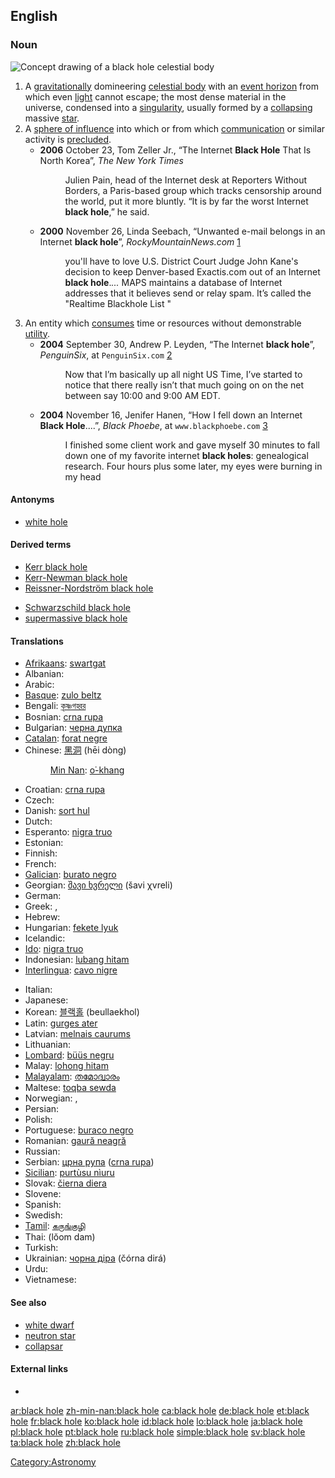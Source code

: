 {{also|blackhole}}
==English==

===Noun===
[[Image:BlackHole.jpg|thumb|Concept drawing of a '''black hole''' celestial body]]
{{en-noun|sg=[[black]] [[hole]]}}

# A [[gravitation]]ally domineering [[celestial body]] with an [[event horizon]] from which even [[light]] cannot escape; the most dense material in the universe, condensed into a [[singularity]], usually formed by a [[collapse|collapsing]] massive [[star]].
# A [[sphere of influence]] into which or from which [[communication]] or similar activity is [[preclude]]d.
#* '''2006''' October 23, Tom Zeller Jr., “The Internet '''Black Hole''' That Is North Korea”, ''The New York Times''
#*: Julien Pain, head of the Internet desk at Reporters Without Borders, a Paris-based group which tracks censorship around the world, put it more bluntly. “It is by far the worst Internet '''black hole''',” he said.
#* '''2000''' November 26, Linda Seebach, “Unwanted e-mail belongs in an Internet '''black hole'''”, ''RockyMountainNews.com'' [http://rockymountainnews.com/seebach/1126seeba.shtml]
#*: you'll have to love U.S. District Court Judge John Kane's decision to keep Denver-based Exactis.com out of an Internet '''black hole'''.''...'' MAPS maintains a database of Internet addresses that it believes send or relay spam. It’s called the "Realtime Blackhole List<!--,-->"
# An entity which [[consume]]s time or resources without demonstrable [[utility]].
#* '''2004''' September 30, Andrew P. Leyden, “The Internet '''black hole'''”, ''PenguinSix'', at <tt>PenguinSix.com</tt> [http://penguinsix.com/?p=428]<!--http://www.penguinsix.com/blog/archives/2004/09/the_internet_bl.html-->
#*: Now that I’m basically up all night US Time, I’ve started to notice that there really isn’t that much going on on the net between say 10:00 and 9:00 AM EDT.
#* '''2004''' November 16, Jenifer Hanen, “How I fell down an Internet '''Black Hole'''....”, ''Black Phoebe'', at <tt>www.blackphoebe.com</tt> [http://www.blackphoebe.com/msjen/archives/2004/11/how_i_fell_down.html]
#*: I finished some client work and gave myself 30 minutes to fall down one of my favorite internet '''black holes''': genealogical research. Four hours plus some later, my eyes were burning in my head

====Antonyms====
* [[white hole]]

====Derived terms====
{{top2}}
* [[Kerr black hole]]
* [[Kerr-Newman black hole]]
* [[Reissner-Nordström black hole]]
{{mid2}}
* [[Schwarzschild black hole]]
* [[supermassive black hole]]
{{bottom}}

====Translations====
{{trans-top|celestial body}}
* [[Afrikaans]]: [[swartgat]]
* Albanian: {{t-|sq|vrimë e zezë|f|xs=Albanian}}
* Arabic: {{Arab|[[ثقب أسود]]}} {{m}}
* [[Basque]]: [[zulo beltz]]
* Bengali: [[কৃষ্ণগহ্বর]]
* Bosnian: [[crna rupa]] {{f}}
* Bulgarian: [[черна дупка]] {{f}}
* [[Catalan]]: [[forat negre]] {{m}}
* Chinese: [[黑洞]] (hēi dòng)
*: [[Min Nan]]: [[o͘-khang]]
* Croatian: [[crna rupa]] {{f}}
* Czech: {{t-|cs|černá díra|f}}
* Danish: [[sort hul]]
* Dutch: {{t+|nl|zwart gat|n}}
* Esperanto: [[nigra truo]]
* Estonian: {{t-|et|must auk}}
* Finnish: {{t-|fi|musta aukko}}
* French: {{t+|fr|trou noir|m}}
* [[Galician]]: [[burato negro]] {{m}}
* Georgian: [[შავი ხვრელი]] (šavi χvreli)
* German: {{t-|de|schwarzes Loch|n}}
* Greek: {{t|el|μάυρη τρύπα|f|s|sc=Grek}}, {{t|el|μελανή οπή|f|s|sc=Grek}}
* Hebrew: {{t+|he|חור שחור|m|sc=Hebr}}
* Hungarian: [[fekete lyuk]]
* Icelandic: {{t+|is|svarthol}}
* [[Ido]]: [[nigra truo]]
* Indonesian: [[lubang hitam]]
* [[Interlingua]]: [[cavo nigre]]
{{trans-mid}}
* Italian: {{t-|it|buco nero|m}}
* Japanese: {{t+|ja|ブラックホール|tr=burakkuhōru|sc=Jpan}}
* Korean: [[블랙홀]] (beullaekhol)
* Latin: [[gurges ater]] {{m}}
* Latvian: [[melnais caurums]]
* Lithuanian: {{t-|lt|juodoji skylė|xs=Lithuanian}}
* [[Lombard]]: [[büüs negru]]
* Malay: [[lohong hitam]]
* [[Malayalam]]: [[തമോദ്വാരം]]
* Maltese: [[toqba sewda]] {{f}}
* Norwegian: {{t-|no|svart hull}}, {{t-|no|sort hull}}
* Persian: {{fa-Arab|[[سیاهچاله]]}}
* Polish: {{t+|pl|czarna dziura|f}}
* Portuguese: [[buraco negro]] {{m}}
* Romanian: [[gaură neagră]] {{f}}
* Russian: {{t+|ru|чёрная дыра|f|tr=čórnaja dyrá|sc=Cyrl}}
* Serbian: [[црна рупа]] ([[crna rupa]]) {{f}}
* [[Sicilian]]: [[purtùsu nìuru]] {{m}}
* Slovak: [[čierna diera]] {{f}}
* Slovene: {{t-|sl|črna luknja|f}}
* Spanish: {{t+|es|agujero negro|m}}
* Swedish: {{t+|sv|svart hål|n}}
* [[Tamil]]: [[கருங்குழி]]
* Thai: {{Thai|[[หลุมดำ]]}} (lŏom dam)
* Turkish: {{t+|tr|kara delik}}
* Ukrainian: [[чорна діра]] (čórna dirá) {{f}}
* Urdu: {{ur-Arab|[[ثقب اسود]]}}
* Vietnamese: {{t-|vi|hố đen|xs=Vietnamese}}
{{trans-bottom}}

====See also====
* [[white dwarf]]
* [[neutron star]]
* [[collapsar]]

====External links====
* {{pedialite}}

[[Category:Astronomy]]

[[ar:black hole]]
[[zh-min-nan:black hole]]
[[ca:black hole]]
[[de:black hole]]
[[et:black hole]]
[[fr:black hole]]
[[ko:black hole]]
[[id:black hole]]
[[lo:black hole]]
[[ja:black hole]]
[[pl:black hole]]
[[pt:black hole]]
[[ru:black hole]]
[[simple:black hole]]
[[sv:black hole]]
[[ta:black hole]]
[[zh:black hole]]